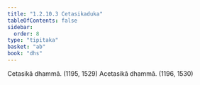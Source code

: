 ```yaml
---
title: "1.2.10.3 Cetasikaduka"
tableOfContents: false
sidebar:
  order: 8
type: "tipitaka"
basket: "ab"
book: "dhs"
---
```



<DynamicBreadcrumb />

<Division number="79" book="dhs">

<Paragraph number="190" book="dhs">
Cetasikā dhammā. (<Emphasis>1195, 1529</Emphasis>)
</Paragraph>

<Paragraph number="191" book="dhs">
Acetasikā dhammā. (<Emphasis>1196, 1530</Emphasis>)
</Paragraph>
</Division>